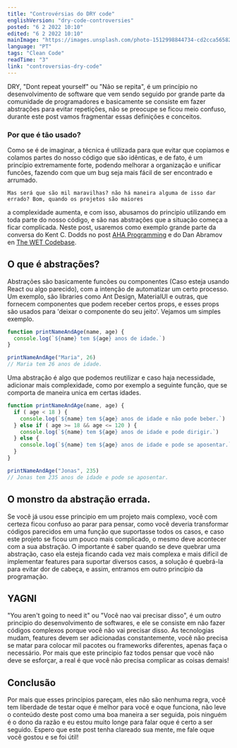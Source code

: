 ```yaml
---
title: "Controvérsias do DRY code"
englishVersion: "dry-code-controversies"
posted: "6 2 2022 10:10"
edited: "6 2 2022 10:10"
mainImage: "https://images.unsplash.com/photo-1512998844734-cd2cca565822?crop=entropy&cs=tinysrgb&fm=jpg&ixlib=rb-1.2.1&q=80&raw_url=true&ixid=MnwxMjA3fDB8MHxwaG90by1wYWdlfHx8fGVufDB8fHx8&auto=format&fit=crop&w=1921"
language: "PT"
tags: "Clean Code"
readTime: "3"
link: "controversias-dry-code"
---
```



DRY, "Dont repeat yourself" ou "Não se repita", é um princípio no desenvolvimento de software que vem sendo
seguido por grande parte da comunidade de programadores e basicamente se consiste em fazer abstrações para
evitar repetições, não se preocupe se ficou meio confuso, durante este post vamos fragmentar essas definições
e conceitos.

### Por que é tão usado?

 Como se é de imaginar, a técnica é utilizada para que evitar que copiamos e colamos partes do nosso código que
 são idênticas, e de fato, é um princípio extremamente forte, podendo melhorar a organização e unificar
 funcões, fazendo com que um bug seja mais fácil de ser encontrado e arrumado.
 
 	Mas será que são mil maravilhas? não há maneira alguma de isso dar errado? Bom, quando os projetos são maiores
 a complexidade aumenta, e com isso, abusamos do principio utilizando em toda parte do nosso código, e são nas abstrações
 que a situação começa a ficar complicada. Neste post, usaremos como exemplo grande parte da conversa do Kent C. Dodds no
 post <a href="https://kentcdodds.com/blog/aha-programming">AHA Programming</a> e do Dan Abramov en 
 <a href="https://overreacted.io/the-wet-codebase/">The WET Codebase</a>.
 
## O que é abstrações?

  Abstrações são basicamente funcões ou componentes (Caso esteja usando React ou algo parecido), com a intenção de automatizar
um certo processo. Um exemplo, são libraries como Ant Design, MaterialUI e outras, que fornecem componentes que podem receber
certos props, e esses props são usados para 'deixar o componente do seu jeito'. Vejamos um simples exemplo.

```js
function printNameAndAge(name, age) {
  console.log(`${name} tem ${age} anos de idade.`)
}

printNameAndAge("Maria", 26)
// Maria tem 26 anos de idade. 
```

  Uma abstração é algo que podemos reutilizar e caso haja necessidade, adicionar mais complexidade, como por exemplo a seguinte
função, que se comporta de maneira unica em certas idades.

```js
function printNameAndAge(name, age) {
  if ( age < 18 ) {
    console.log(`${name} tem ${age} anos de idade e não pode beber.`)
  } else if ( age >= 18 && age <= 120 ) {
    console.log(`${name} tem ${age} anos de idade e pode dirigir.`)
  } else {
    console.log(`${name} tem ${age} anos de idade e pode se aposentar.`)
  }
}

printNameAndAge("Jonas", 235)
// Jonas tem 235 anos de idade e pode se aposentar. 
```

## O monstro da abstração errada.

  Se você já usou esse principio em um projeto mais complexo, você com certeza ficou confuso ao parar para pensar, como você
deveria transformar códigos parecidos em uma função que suportasse todos os casos, e caso este projeto se ficou um pouco mais
complicado, o mesmo deve acontecer com a sua abstração.
  O importante é saber quando se deve quebrar uma abstração, caso ela esteja ficando cada vez mais complexa e mais difícil de
  implementar features para suportar diversos casos, a solução é quebrá-la para evitar dor de cabeça, e assim, entramos em outro
  princípio da programação.
  
  ## YAGNI
  "You aren't going to need it" ou "Você nao vai precisar disso", é um outro principio do desenvolvimento de softwares, e ele se 
consiste em não fazer códigos complexos porque você <Highlight>não vai precisar disso</Highlight>. As tecnologias mudam, features
devem ser adicionadas constantemente, você não precisa se matar para colocar mil pacotes ou frameworks diferentes, apenas faça
o necessário. Por mais que este principio faz todos pensar que você não deve se esforçar, a real é que você não precisa complicar
as coisas demais!

## Conclusão

  Por mais que esses princípios pareçam, eles não são nenhuma regra, você tem liberdade de testar oque é melhor para você e oque
funciona, não leve o conteúdo deste post como uma boa maneira a ser seguida, pois ninguém é o dono da razão e eu estou 
<Highlight>muito longe</Highlight> para falar oque é certo a ser seguido. Espero que este post tenha clareado sua mente, me fale oque
você gostou e se foi útil!
